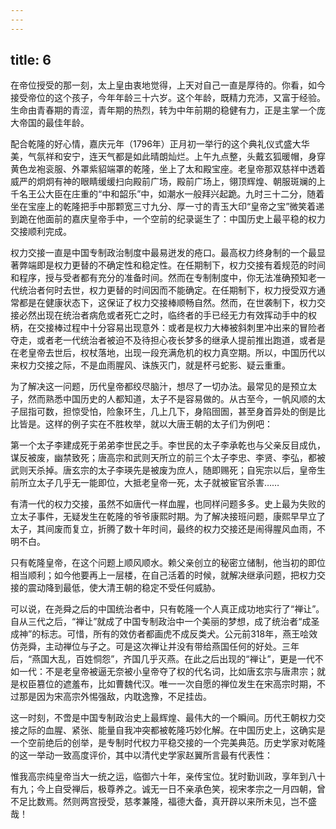 ```yaml
---
---
---
```

title: 6
---



在帝位授受的那一刻，太上皇由衷地觉得，上天对自己一直是厚待的。你看，如今接受帝位的这个孩子，今年年龄三十六岁。这个年龄，既精力充沛，又富于经验。生命由青春期的青涩，青年期的热烈，转为中年前期的稳健有力，正是主掌一个庞大帝国的最佳年龄。

配合乾隆的好心情，嘉庆元年（1796年）正月初一举行的这个典礼仪式盛大华美，气氛祥和安宁，连天气都是如此晴朗灿烂。上午九点整，头戴玄狐暖帽，身穿黄色龙袍衮服、外罩紫貂端罩的乾隆，坐上了太和殿宝座。老皇帝那双慈祥中透着威严的炯炯有神的眼睛缓缓扫向殿前广场，殿前广场上，翎顶辉煌、朝服斑斓的上千名王公大臣在庄重的“中和韶乐”中，如潮水一般拜兴起跪。九时三十二分，随着坐在宝座上的乾隆把手中那颗宽三寸九分、厚一寸的青玉大印“皇帝之宝”微笑着递到跪在他面前的嘉庆皇帝手中，一个空前的纪录诞生了：中国历史上最平稳的权力交接顺利完成。

权力交接一直是中国专制政治制度中最易迸发的疮口。最高权力终身制的一个最显著弊端即是权力更替的不确定性和稳定性。在任期制下，权力交接有着规范的时间和程序，授与受者都有充分的准备时间。然而在专制制度中，你无法准确预知老一代统治者何时去世，权力更替的时间因而不能确定。在任期制下，权力授受双方通常都是在健康状态下，这保证了权力交接棒顺畅自然。然而，在世袭制下，权力交接必然出现在统治者病危或者死亡之时，临终者的手已经无力有效挥动手中的权柄，在交接棒过程中十分容易出现意外：或者是权力大棒被斜刺里冲出来的冒险者夺走，或者老一代统治者被迫不及待担心夜长梦多的继承人提前推出跑道，或者是在老皇帝去世后，权杖落地，出现一段充满危机的权力真空期。所以，中国历代以来权力交接之际，不是血雨腥风、诛族灭门，就是杯弓蛇影、疑云重重。

为了解决这一问题，历代皇帝都绞尽脑汁，想尽了一切办法。最常见的是预立太子，然而熟悉中国历史的人都知道，太子不是容易做的。从古至今，一帆风顺的太子屈指可数，担惊受怕，险象环生，几上几下，身陷囹圄，甚至身首异处的倒是比比皆是。这样的例子实在不胜枚举，就以大唐王朝的太子们为例吧：

第一个太子李建成死于弟弟李世民之手。李世民的太子李承乾也与父亲反目成仇，谋反被废，幽禁致死；唐高宗和武则天所立的前三个太子李忠、李贤、李弘，都被武则天杀掉。唐玄宗的太子李瑛先是被废为庶人，随即赐死；自宪宗以后，皇帝生前所立太子几乎无一能即位，大抵老皇帝一死，太子就被宦官杀害……

有清一代的权力交接，虽然不如唐代一样血腥，也同样问题多多。史上最为失败的立太子事件，无疑发生在乾隆的爷爷康熙时期。为了解决接班问题，康熙早早立了太子，其间废而复立，折腾了数十年时间，最终的权力交接还是闹得腥风血雨，不明不白。

只有乾隆皇帝，在这个问题上顺风顺水。赖父亲创立的秘密立储制，他当初的即位相当顺利；如今他要再上一层楼，在自己活着的时候，就解决继承问题，把权力交接的震动降到最低，使大清王朝的稳定不受任何威胁。

可以说，在尧舜之后的中国统治者中，只有乾隆一个人真正成功地实行了“禅让”。自从三代之后，“禅让”就成了中国专制政治中一个美丽的梦想，成了统治者“成圣成神”的标志。可惜，所有的效仿者都画虎不成反类犬。公元前318年，燕王哙效仿尧舜，主动禅位与子之。可是这次禅让并没有带给燕国任何的好处。三年后，“燕国大乱，百姓恫怨”，齐国几乎灭燕。在此之后出现的“禅让”，更是一代不如一代：不是老皇帝被逼无奈被小皇帝夺了权的代名词，比如唐玄宗与唐肃宗；就是权臣篡位的遮羞布，比如曹魏代汉。唯一一次自愿的禅位发生在宋高宗时期，不过那是因为宋高宗外惕强敌，内耽逸豫，不足挂齿。

这一时刻，不啻是中国专制政治史上最辉煌、最伟大的一个瞬间。历代王朝权力交接之际的血腥、紧张、能量自我冲突都被乾隆巧妙化解。在中国历史上，这确实是一个空前绝后的创举，是专制时代权力平稳交接的一个完美典范。历史学家对乾隆的这一举动一致高度评价，其中以清代史学家赵翼所言最有代表性：

惟我高宗纯皇帝当大一统之运，临御六十年，亲传宝位。犹时勤训政，享年到八十有九；今上自受禅后，极尊养之。诚无一日不亲承色笑，视宋孝宗之一月四朝，曾不足比数焉。然则两宫授受，慈孝兼隆，福德大备，真开辟以来所未见，岂不盛哉！